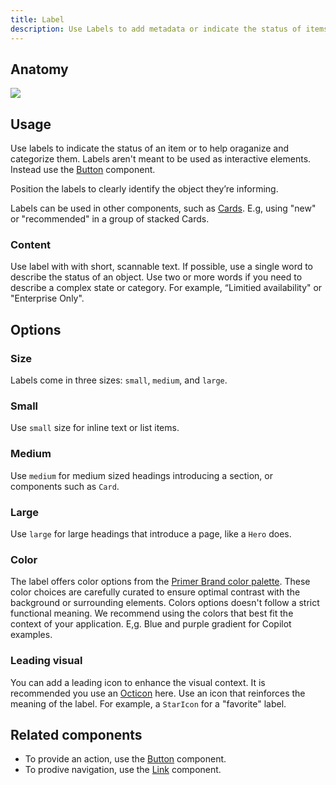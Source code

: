 ```yaml
---
title: Label
description: Use Labels to add metadata or indicate the status of items.
---
```



## Anatomy

![](https://user-images.githubusercontent.com/175638/234820833-c803cb11-2bc3-4597-88f3-2cf630a46702.png)

## Usage

Use labels to indicate the status of an item or to help oraganize and categorize them. Labels aren't meant to be used as interactive elements. Instead use the [Button](/components/Button) component.

<!-- Don't use labels as buttons -->

Position the labels to clearly identify the object they’re informing.

<!-- Position them clearyl -->

Labels can be used in other components, such as [Cards](/components/Card). E.g, using "new" or "recommended" in a group of stacked Cards.

<!-- Use labels in other components -->

### Content

Use label with with short, scannable text. If possible, use a single word to describe the status of an object. Use two or more words if you need to describe a complex state or category. For example, “Limitied availability" or "Enterprise Only".

<!-- Don't use long sized text -->

## Options

### Size

Labels come in three sizes: `small`, `medium`, and `large`.

### Small

Use `small` size for inline text or list items.

### Medium

Use `medium` for medium sized headings introducing a section, or components such as `Card`.

### Large

Use `large` for large headings that introduce a page, like a `Hero` does.

### Color

The label offers color options from the [Primer Brand color palette](/primitives/color). These color choices are carefully curated to ensure optimal contrast with the background or surrounding elements. Colors options doesn't follow a strict functional meaning. We recommend using the colors that best fit the context of your application. E,g. Blue and purple gradient for Copilot examples.

<!-- Examples for the three sizes -->

### Leading visual

You can add a leading icon to enhance the visual context. It is recommended you use an [Octicon](https://primer.style/octicons) here. Use an icon that reinforces the meaning of the label. For example, a `StarIcon` for a "favorite" label.

<!-- Examples for the three sizes -->

## Related components

- To provide an action, use the [Button](/components/Button) component.
- To prodive navigation, use the [Link](/components/Link) component.
